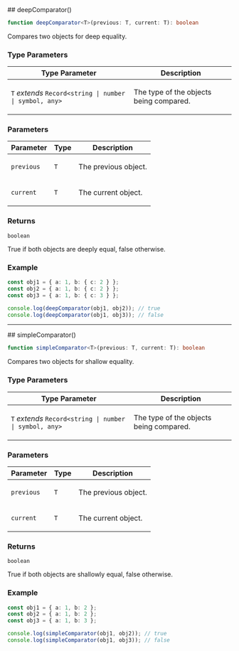 
[//]: # (Do not edit directly)
[//]: # (Generated by the Cocokits TypeDoc custom theme on Fri Jan 10 2025 23:11:41 GMT+0100)



<Meta title='Utils/Comparator'/>
<MdxPage breadcrumb='Utils' title='Comparator' tocItems={tocItems} hideThemeSwitcher={true}>
<div>
</div><div id="selection_deepcomparator">
## deepComparator()

```ts
function deepComparator<T>(previous: T, current: T): boolean
```

Compares two objects for deep equality.

### Type Parameters

<table class="arg-type-table arg-type-table--full-width">
<thead>
<tr>
<th>Type Parameter</th>
<th>Description</th>
</tr>
</thead>
<tbody>
<tr>
<td>

`T` *extends* `Record<string | number | symbol, any>`

</td>
<td>

The type of the objects being compared.

</td>
</tr>
</tbody>
</table>

### Parameters

<table class="arg-type-table arg-type-table--full-width">
<thead>
<tr>
<th>Parameter</th>
<th>Type</th>
<th>Description</th>
</tr>
</thead>
<tbody>
<tr>
<td>

`previous`

</td>
<td>

`T`

</td>
<td>

The previous object.

</td>
</tr>
<tr>
<td>

`current`

</td>
<td>

`T`

</td>
<td>

The current object.

</td>
</tr>
</tbody>
</table>

### Returns

`boolean`

True if both objects are deeply equal, false otherwise.

### Example

```ts
const obj1 = { a: 1, b: { c: 2 } };
const obj2 = { a: 1, b: { c: 2 } };
const obj3 = { a: 1, b: { c: 3 } };

console.log(deepComparator(obj1, obj2)); // true
console.log(deepComparator(obj1, obj3)); // false
```

***

</div><div id="selection_simplecomparator">
## simpleComparator()

```ts
function simpleComparator<T>(previous: T, current: T): boolean
```

Compares two objects for shallow equality.

### Type Parameters

<table class="arg-type-table arg-type-table--full-width">
<thead>
<tr>
<th>Type Parameter</th>
<th>Description</th>
</tr>
</thead>
<tbody>
<tr>
<td>

`T` *extends* `Record<string | number | symbol, any>`

</td>
<td>

The type of the objects being compared.

</td>
</tr>
</tbody>
</table>

### Parameters

<table class="arg-type-table arg-type-table--full-width">
<thead>
<tr>
<th>Parameter</th>
<th>Type</th>
<th>Description</th>
</tr>
</thead>
<tbody>
<tr>
<td>

`previous`

</td>
<td>

`T`

</td>
<td>

The previous object.

</td>
</tr>
<tr>
<td>

`current`

</td>
<td>

`T`

</td>
<td>

The current object.

</td>
</tr>
</tbody>
</table>

### Returns

`boolean`

True if both objects are shallowly equal, false otherwise.

### Example

```ts
const obj1 = { a: 1, b: 2 };
const obj2 = { a: 1, b: 2 };
const obj3 = { a: 1, b: 3 };

console.log(simpleComparator(obj1, obj2)); // true
console.log(simpleComparator(obj1, obj3)); // false
```

</div>
</MdxPage>
